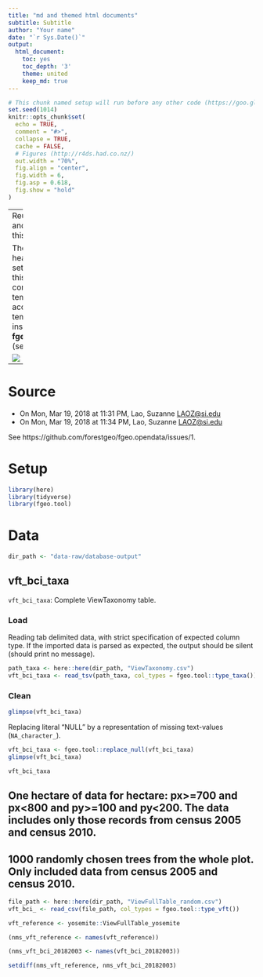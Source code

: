 ```yaml
---
title: "md and themed html documents"
subtitle: Subtitle
author: "Your name"
date: "`r Sys.Date()`"
output:
  html_document:
    toc: yes
    toc_depth: '3'
    theme: united
    keep_md: true
---
```


```r
# This chunk named setup will run before any other code (https://goo.gl/BeM2Uu)
set.seed(1014)
knitr::opts_chunk$set(
  echo = TRUE,
  comment = "#>",
  collapse = TRUE,
  cache = FALSE,
  # Figures (http://r4ds.had.co.nz/)
  out.width = "70%",
  fig.align = "center",
  fig.width = 6,
  fig.asp = 0.618,
  fig.show = "hold"
)
```

---
Reuse the style and options of this document

The yaml header and the setup chunk of this document come from a template. To access this template, install __fgeo.templates__ (see [how](https://forestgeo.github.io/fgeo.templates/#installation)).

![](https://i.imgur.com/zAf37YI.png)

---

# Source

* On Mon, Mar 19, 2018 at 11:31 PM, Lao, Suzanne <LAOZ@si.edu>
* On Mon, Mar 19, 2018 at 11:34 PM, Lao, Suzanne <LAOZ@si.edu>

See https://github.com/forestgeo/fgeo.opendata/issues/1.

# Setup

```r
library(here)
library(tidyverse)
library(fgeo.tool)
```

# Data

```r
dir_path <- "data-raw/database-output"
```

## vft_bci_taxa

`vft_bci_taxa`: Complete ViewTaxonomy table.

### Load

Reading tab delimited data, with strict specification of expected column type. 
If the imported data is parsed as expected, the output should be silent (should print no message).

```r
path_taxa <- here::here(dir_path, "ViewTaxonomy.csv")
vft_bci_taxa <- read_tsv(path_taxa, col_types = fgeo.tool::type_taxa())
```

### Clean

```r
glimpse(vft_bci_taxa)
```

Replacing literal "NULL" by a representation of missing text-values (`NA_character_`).

```r
vft_bci_taxa <- fgeo.tool::replace_null(vft_bci_taxa)
glimpse(vft_bci_taxa)

vft_bci_taxa
```

## One hectare of data for hectare: px>=700 and px<800 and py>=100 and py<200. The data includes only those records from census 2005 and census 2010.









## 1000 randomly chosen trees from the whole plot. Only included data from census 2005 and census 2010.

```r
file_path <- here::here(dir_path, "ViewFullTable_random.csv")
vft_bci_ <- read_csv(file_path, col_types = fgeo.tool::type_vft())

vft_reference <- yosemite::ViewFullTable_yosemite

(nms_vft_reference <- names(vft_reference))

(nms_vft_bci_20182003 <- names(vft_bci_20182003))

setdiff(nms_vft_reference, nms_vft_bci_20182003)
```

